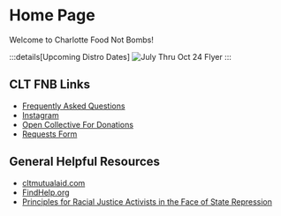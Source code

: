 # Home Page

Welcome to Charlotte Food Not Bombs!

:::details[Upcoming Distro Dates]
![July Thru Oct 24 Flyer](/jul_thru_oct_24_flyer.png)
:::

## CLT FNB Links
- [Frequently Asked Questions](/faq)
- [Instagram](https://www.instagram.com/clt_food_not_bombs/)
- [Open Collective For Donations](https://opencollective.com/clt-fnb)
- [Requests Form](https://forms.gle/t4N9CJCX48Uwp4Pu5)

## General Helpful Resources
- [cltmutualaid.com](https://cltmutualaid.com)
- [FindHelp.org](https://www.findhelp.org/search_results/28203)
- [Principles for Racial Justice Activists in the Face of State Repression](https://collectiveliberation.org/resources/a-troublemakers-guide-principles-for-racial-justice-activists-in-the-face-of-state-repression/)
